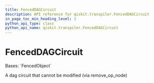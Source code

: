 ```yaml
---
title: FencedDAGCircuit
description: API reference for qiskit.transpiler.FencedDAGCircuit
in_page_toc_min_heading_level: 1
python_api_type: class
python_api_name: qiskit.transpiler.FencedDAGCircuit
---
```


# FencedDAGCircuit

<Class id="qiskit.transpiler.FencedDAGCircuit" isDedicatedPage={true} github="https://github.com/qiskit/qiskit/tree/stable/0.24/qiskit/transpiler/fencedobjs.py" signature="FencedDAGCircuit(dag_circuit_instance)" modifiers="class">
  Bases: `FencedObject`

  A dag circuit that cannot be modified (via remove\_op\_node)
</Class>

